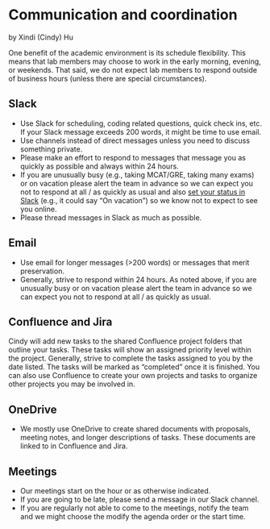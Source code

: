 # Communication and coordination

by Xindi (Cindy) Hu

One benefit of the academic environment is its schedule flexibility. This means that lab members may choose to work in the early morning, evening, or weekends. That said, we do not expect lab members to respond outside of business hours (unless there are special circumstances).

## Slack

- Use Slack for scheduling, coding related questions, quick check ins, etc. If your Slack message exceeds 200 words, it might be time to use email. 
- Use channels instead of direct messages unless you need to discuss something private. 
- Please make an effort to respond to messages that message you as quickly as possible and always within 24 hours. 
- If you are unusually busy (e.g., taking MCAT/GRE, taking many exams) or on vacation please alert the team in advance so we can expect you not to respond at all / as quickly as usual and also [set your status in Slack](https://get.slack.help/hc/en-us/articles/201864558-Set-your-Slack-status-and-availability) (e.g., it could say "On vacation") so we know not to expect to see you online. 
- Please thread messages in Slack as much as possible. 

## Email

- Use email for longer messages (>200 words) or messages that merit preservation. 
- Generally, strive to respond within 24 hours. As noted above, if you are unusually busy or on vacation please alert the team in advance so we can expect you not to respond at all / as quickly as usual. 

## Confluence and Jira

Cindy will add new tasks to the shared Confluence project folders that outline your tasks. These tasks will show an assigned priority level within the project. Generally, strive to complete the tasks assigned to you by the date listed. The tasks will be marked as "completed" once it is finished. You can also use Confluence to create your own projects and tasks to organize other projects you may be involved in.

## OneDrive

- We mostly use OneDrive to create shared documents with proposals, meeting notes, and longer descriptions of tasks. These documents are linked to in Confluence and Jira.

## Meetings

- Our meetings start on the hour or as otherwise indicated.
- If you are going to be late, please send a message in our Slack channel. 
- If you are regularly not able to come to the meetings, notify the team and we might choose the modify the agenda order or the start time. 
